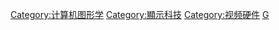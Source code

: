 [[Category:计算机图形学|Category:计算机图形学]]
[[Category:顯示科技|Category:顯示科技]]
[[Category:视频硬件|Category:视频硬件]]
[[Category:各類電腦硬體|G]]